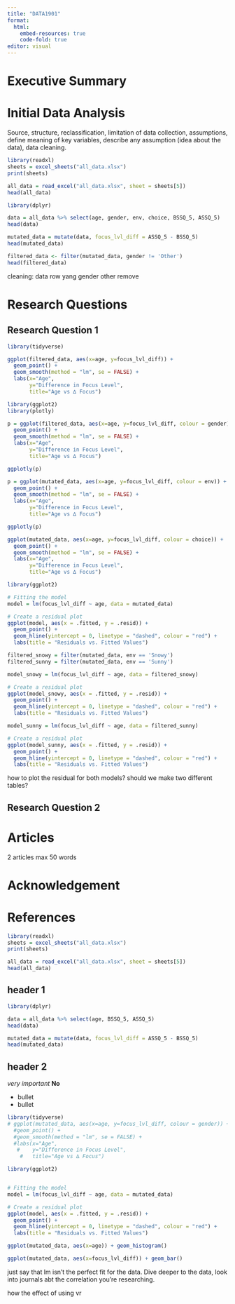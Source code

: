 ```yaml
---
title: "DATA1901"
format: 
  html:
    embed-resources: true
    code-fold: true
editor: visual
---
```


# Executive Summary

# Initial Data Analysis

Source, structure, reclassification, limitation of data collection, assumptions, define meaning of key variables, describe any assumption (idea about the data), data cleaning.

```r
library(readxl)
sheets = excel_sheets("all_data.xlsx")
print(sheets)
```

```r
all_data = read_excel("all_data.xlsx", sheet = sheets[5])
head(all_data)
```

```r
library(dplyr)

data = all_data %>% select(age, gender, env, choice, BSSQ_5, ASSQ_5)
head(data)
```

```r
mutated_data = mutate(data, focus_lvl_diff = ASSQ_5 - BSSQ_5)
head(mutated_data)
```

```r
filtered_data <- filter(mutated_data, gender != 'Other')
head(filtered_data)
```

cleaning: data row yang gender other remove

# Research Questions

## Research Question 1

```r
library(tidyverse)

ggplot(filtered_data, aes(x=age, y=focus_lvl_diff)) +
  geom_point() + 
  geom_smooth(method = "lm", se = FALSE) + 
  labs(x="Age",
       y="Difference in Focus Level",
       title="Age vs ∆ Focus") 
```

```r
library(ggplot2)
library(plotly)

p = ggplot(filtered_data, aes(x=age, y=focus_lvl_diff, colour = gender)) +
  geom_point() + 
  geom_smooth(method = "lm", se = FALSE) + 
  labs(x="Age",
       y="Difference in Focus Level",
       title="Age vs ∆ Focus") 

ggplotly(p)
```

```r
p = ggplot(mutated_data, aes(x=age, y=focus_lvl_diff, colour = env)) +
  geom_point() + 
  geom_smooth(method = "lm", se = FALSE) + 
  labs(x="Age",
       y="Difference in Focus Level",
       title="Age vs ∆ Focus") 

ggplotly(p)
```

```r
ggplot(mutated_data, aes(x=age, y=focus_lvl_diff, colour = choice)) +
  geom_point() + 
  geom_smooth(method = "lm", se = FALSE) + 
  labs(x="Age",
       y="Difference in Focus Level",
       title="Age vs ∆ Focus") 
```

```r
library(ggplot2)

# Fitting the model
model = lm(focus_lvl_diff ~ age, data = mutated_data)

# Create a residual plot
ggplot(model, aes(x = .fitted, y = .resid)) +
  geom_point() +
  geom_hline(yintercept = 0, linetype = "dashed", colour = "red") +
  labs(title = "Residuals vs. Fitted Values")
```

```r
filtered_snowy = filter(mutated_data, env == 'Snowy')
filtered_sunny = filter(mutated_data, env == 'Sunny')
```

```r
model_snowy = lm(focus_lvl_diff ~ age, data = filtered_snowy)

# Create a residual plot
ggplot(model_snowy, aes(x = .fitted, y = .resid)) +
  geom_point() +
  geom_hline(yintercept = 0, linetype = "dashed", colour = "red") +
  labs(title = "Residuals vs. Fitted Values")
```

```r
model_sunny = lm(focus_lvl_diff ~ age, data = filtered_sunny)

# Create a residual plot
ggplot(model_sunny, aes(x = .fitted, y = .resid)) +
  geom_point() +
  geom_hline(yintercept = 0, linetype = "dashed", colour = "red") +
  labs(title = "Residuals vs. Fitted Values")
```

how to plot the residual for both models? should we make two different tables?

## Research Question 2

# Articles

2 articles max 50 words

# Acknowledgement

# References

```r
library(readxl)
sheets = excel_sheets("all_data.xlsx")
print(sheets)
```

```r
all_data = read_excel("all_data.xlsx", sheet = sheets[5])
head(all_data)
```

::: panel-tabset
## header 1

```r
library(dplyr)

data = all_data %>% select(age, BSSQ_5, ASSQ_5)
head(data)
```

```r
mutated_data = mutate(data, focus_lvl_diff = ASSQ_5 - BSSQ_5)
head(mutated_data)
```

## header 2

*very important* **No**

-   bullet
-   bullet

```r
library(tidyverse)
# ggplot(mutated_data, aes(x=age, y=focus_lvl_diff, colour = gender)) +
  #geom_point() + 
  #geom_smooth(method = "lm", se = FALSE) + 
  #labs(x="Age",
   #    y="Difference in Focus Level",
    #   title="Age vs ∆ Focus") 
```
:::

```r
library(ggplot2)


# Fitting the model
model = lm(focus_lvl_diff ~ age, data = mutated_data)

# Create a residual plot
ggplot(model, aes(x = .fitted, y = .resid)) +
  geom_point() +
  geom_hline(yintercept = 0, linetype = "dashed", colour = "red") +
  labs(title = "Residuals vs. Fitted Values")
```

```r
ggplot(mutated_data, aes(x=age)) + geom_histogram()
```

```r
ggplot(mutated_data, aes(x=focus_lvl_diff)) + geom_bar()
```

just say that lm isn't the perfect fit for the data. Dive deeper to the data, look into journals abt the correlation you're researching.

how the effect of using vr
